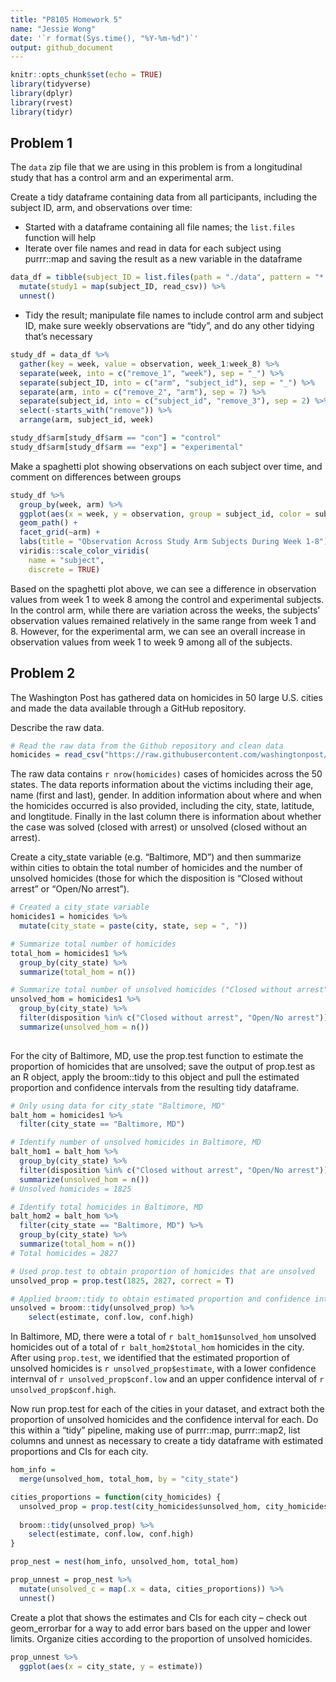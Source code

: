```yaml
---
title: "P8105 Homework 5"
name: "Jessie Wong"
date: '`r format(Sys.time(), "%Y-%m-%d")`'
output: github_document
---
```


```r
knitr::opts_chunk$set(echo = TRUE)
library(tidyverse)
library(dplyr)
library(rvest)
library(tidyr)
```

## Problem 1 

The `data` zip file that we are using in this problem is from a longitudinal study that has a control arm and an experimental arm. 

Create a tidy dataframe containing data from all participants, including the subject ID, arm, and observations over time:

- Started with a dataframe containing all file names; the `list.files` function will help 
- Iterate over file names and read in data for each subject using  purrr::map and saving the result as a new variable in the dataframe
```r
data_df = tibble(subject_ID = list.files(path = "./data", pattern = "*.csv", full.names = T)) %>%
  mutate(study1 = map(subject_ID, read_csv)) %>%
  unnest()
```

- Tidy the result; manipulate file names to include control arm and subject ID, make sure weekly observations are “tidy”, and do any other tidying that’s necessary
```r
study_df = data_df %>%
  gather(key = week, value = observation, week_1:week_8) %>%
  separate(week, into = c("remove_1", "week"), sep = "_") %>%
  separate(subject_ID, into = c("arm", "subject_id"), sep = "_") %>%
  separate(arm, into = c("remove_2", "arm"), sep = 7) %>%
  separate(subject_id, into = c("subject_id", "remove_3"), sep = 2) %>%
  select(-starts_with("remove")) %>%
  arrange(arm, subject_id, week)

study_df$arm[study_df$arm == "con"] = "control"
study_df$arm[study_df$arm == "exp"] = "experimental"
```

Make a spaghetti plot showing observations on each subject over time, and comment on differences between groups
```r
study_df %>% 
  group_by(week, arm) %>% 
  ggplot(aes(x = week, y = observation, group = subject_id, color = subject_id)) +
  geom_path() + 
  facet_grid(~arm) +
  labs(title = "Observation Across Study Arm Subjects During Week 1-8") + 
  viridis::scale_color_viridis(
    name = "subject", 
    discrete = TRUE)
```

Based on the spaghetti plot above, we can see a difference in observation values from week 1 to week 8 among the control and experimental subjects. In the control arm, while there are variation across the weeks, the subjects' observation values remained relatively in the same range from week 1 and 8. However, for the experimental arm, we can see an overall increase in observation values from week 1 to week 9 among all of the subjects. 

## Problem 2

The Washington Post has gathered data on homicides in 50 large U.S. cities and made the data available through a GitHub repository. 

Describe the raw data. 
```r
# Read the raw data from the Github repository and clean data
homicides = read_csv("https://raw.githubusercontent.com/washingtonpost/data-homicides/master/homicide-data.csv") 
```
The raw data contains `r nrow(homicides)` cases of homicides across the 50 states. The data reports information about the victims including their age, name (first and last), gender. In addition information about where and when the homicides occurred is also provided, including the city, state, latitude, and longtitude. Finally in the last column there is information about whether the case was solved (closed with arrest) or unsolved (closed without an arrest).

Create a city_state variable (e.g. “Baltimore, MD”) and then summarize within cities to obtain the total number of homicides and the number of unsolved homicides (those for which the disposition is “Closed without arrest” or “Open/No arrest”).
```r
# Created a city_state variable
homicides1 = homicides %>%
  mutate(city_state = paste(city, state, sep = ", ")) 

# Summarize total number of homicides
total_hom = homicides1 %>%
  group_by(city_state) %>%
  summarize(total_hom = n()) 

# Summarize total number of unsolved homicides ("Closed without arrest" or "Open/No arrest")  
unsolved_hom = homicides1 %>%
  group_by(city_state) %>%
  filter(disposition %in% c("Closed without arrest", "Open/No arrest")) %>%
  summarize(unsolved_hom = n())
  
```

For the city of Baltimore, MD, use the prop.test function to estimate the proportion of homicides that are unsolved; save the output of prop.test as an R object, apply the broom::tidy to this object and pull the estimated proportion and confidence intervals from the resulting tidy dataframe.
```r
# Only using data for city_state "Baltimore, MD"
balt_hom = homicides1 %>%
  filter(city_state == "Baltimore, MD") 

# Identify number of unsolved homicides in Baltimore, MD
balt_hom1 = balt_hom %>%
  group_by(city_state) %>%
  filter(disposition %in% c("Closed without arrest", "Open/No arrest")) %>%
  summarize(unsolved_hom = n()) 
# Unsolved homicides = 1825

# Identify total homicides in Baltimore, MD
balt_hom2 = balt_hom %>%
  filter(city_state == "Baltimore, MD") %>%
  group_by(city_state) %>%
  summarize(total_hom = n()) 
# Total homicides = 2827

# Used prop.test to obtain proportion of homicides that are unsolved 
unsolved_prop = prop.test(1825, 2827, correct = T)

# Applied broom::tidy to obtain estimated proportion and confidence intervals  
unsolved = broom::tidy(unsolved_prop) %>%
    select(estimate, conf.low, conf.high)
```
In Baltimore, MD, there were a total of `r balt_hom1$unsolved_hom` unsolved homicides out of a total of `r balt_hom2$total_hom` homicides in the city. After using `prop.test`, we identified that the estimated proportion of unsolved homicides is `r unsolved_prop$estimate`, with a lower confidence internval of `r unsolved_prop$conf.low` and an upper confidence interval of `r unsolved_prop$conf.high`.

Now run prop.test for each of the cities in your dataset, and extract both the proportion of unsolved homicides and the confidence interval for each. Do this within a “tidy” pipeline, making use of purrr::map,  purrr::map2, list columns and unnest as necessary to create a tidy dataframe with estimated proportions and CIs for each city.
```r
hom_info = 
  merge(unsolved_hom, total_hom, by = "city_state")

cities_proportions = function(city_homicides) {
  unsolved_prop = prop.test(city_homicides$unsolved_hom, city_homicides$total_hom, correct = T)
  
  broom::tidy(unsolved_prop) %>%
    select(estimate, conf.low, conf.high)
}

prop_nest = nest(hom_info, unsolved_hom, total_hom) 

prop_unnest = prop_nest %>%
  mutate(unsolved_c = map(.x = data, cities_proportions)) %>%
  unnest()
```

Create a plot that shows the estimates and CIs for each city – check out geom_errorbar for a way to add error bars based on the upper and lower limits. Organize cities according to the proportion of unsolved homicides.
```r
prop_unnest %>%
  ggplot(aes(x = city_state, y = estimate))  

```


